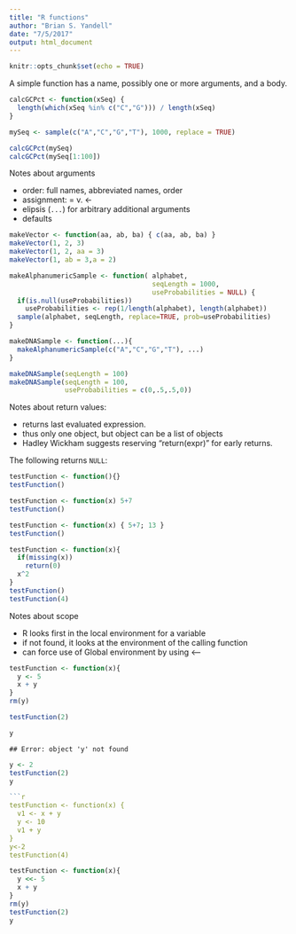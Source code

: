 ```yaml
---
title: "R functions"
author: "Brian S. Yandell"
date: "7/5/2017"
output: html_document
---
```


```r
knitr::opts_chunk$set(echo = TRUE)
```

A simple function has a name, possibly one or more arguments, and a body.

```r
calcGCPct <- function(xSeq) {
  length(which(xSeq %in% c("C","G"))) / length(xSeq)
}
```

```r
mySeq <- sample(c("A","C","G","T"), 1000, replace = TRUE)

calcGCPct(mySeq)
calcGCPct(mySeq[1:100])
```

Notes about arguments

- order: full names, abbreviated names, order
- assignment: = v. <-
- elipsis (`...`) for arbitrary additional arguments
- defaults

```r
makeVector <- function(aa, ab, ba) { c(aa, ab, ba) }
makeVector(1, 2, 3)
makeVector(1, 2, aa = 3)
makeVector(1, ab = 3,a = 2)

makeAlphanumericSample <- function( alphabet, 
                                    seqLength = 1000, 
                                    useProbabilities = NULL) {
  if(is.null(useProbabilities)) 
    useProbabilities <- rep(1/length(alphabet), length(alphabet))
  sample(alphabet, seqLength, replace=TRUE, prob=useProbabilities)
}

makeDNASample <- function(...){
  makeAlphanumericSample(c("A","C","G","T"), ...)
}

makeDNASample(seqLength = 100)
makeDNASample(seqLength = 100, 
              useProbabilities = c(0,.5,.5,0))
```

Notes about return values:

- returns last evaluated expression.
- thus only one object, but object can be a list of objects
- Hadley Wickham suggests reserving "return(expr)" for early returns.

The following returns `NULL`:

```r
testFunction <- function(){}
testFunction()
```

```r
testFunction <- function(x) 5+7
testFunction()
```

```r
testFunction <- function(x) { 5+7; 13 }
testFunction()
```

```r
testFunction <- function(x){
  if(missing(x)) 
    return(0)
  x^2
}
testFunction()
testFunction(4)
```

Notes about scope

- R looks first in the local environment for a variable
- if not found, it looks at the environment of the calling function
- can force use of Global environment by using <--

```r
testFunction <- function(x){ 
  y <- 5
  x + y 
}
rm(y)
```

```r
testFunction(2)
```

```r
y
```

```
## Error: object 'y' not found
```

```r
y <- 2
testFunction(2)
y

```r
testFunction <- function(x) {
  v1 <- x + y
  y <- 10
  v1 + y
}
y<-2
testFunction(4)
```

```r
testFunction <- function(x){
  y <<- 5
  x + y
}
rm(y)
testFunction(2)
y
```
